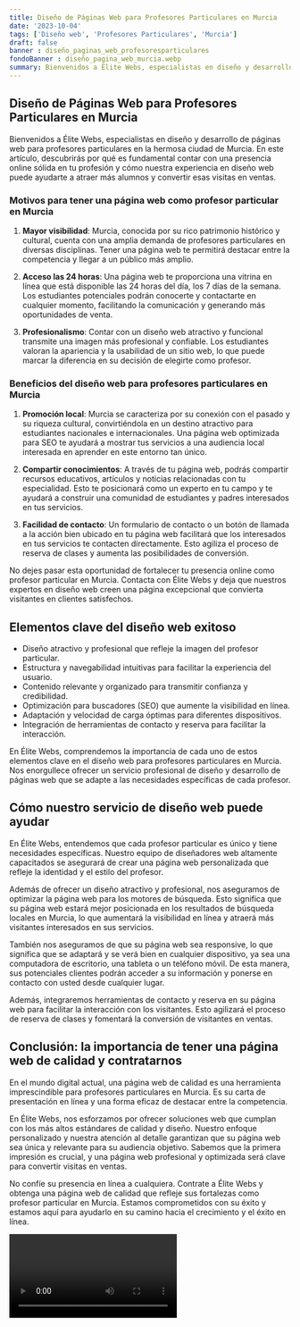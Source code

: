 ```yaml
---
title: Diseño de Páginas Web para Profesores Particulares en Murcia
date: '2023-10-04'
tags: ['Diseño web', 'Profesores Particulares', 'Murcia']
draft: false
banner : diseño_paginas_web_profesoresparticulares
fondoBanner : diseño_pagina_web_murcia.webp
summary: Bienvenidos a Élite Webs, especialistas en diseño y desarrollo de páginas web para profesores particulares en la hermosa ciudad de Murcia. En este artículo, descubrirás por qué es fundamental contar con una presencia online sólida en tu profesión y cómo nuestra experiencia en diseño web puede ayudarte a atraer más alumnos y convertir esas visitas en ventas.
---
```


## Diseño de Páginas Web para Profesores Particulares en Murcia

Bienvenidos a Élite Webs, especialistas en diseño y desarrollo de páginas web para profesores particulares en la hermosa ciudad de Murcia. En este artículo, descubrirás por qué es fundamental contar con una presencia online sólida en tu profesión y cómo nuestra experiencia en diseño web puede ayudarte a atraer más alumnos y convertir esas visitas en ventas.

### Motivos para tener una página web como profesor particular en Murcia

1. **Mayor visibilidad**: Murcia, conocida por su rico patrimonio histórico y cultural, cuenta con una amplia demanda de profesores particulares en diversas disciplinas. Tener una página web te permitirá destacar entre la competencia y llegar a un público más amplio.

2. **Acceso las 24 horas**: Una página web te proporciona una vitrina en línea que está disponible las 24 horas del día, los 7 días de la semana. Los estudiantes potenciales podrán conocerte y contactarte en cualquier momento, facilitando la comunicación y generando más oportunidades de venta.

3. **Profesionalismo**: Contar con un diseño web atractivo y funcional transmite una imagen más profesional y confiable. Los estudiantes valoran la apariencia y la usabilidad de un sitio web, lo que puede marcar la diferencia en su decisión de elegirte como profesor.

### Beneficios del diseño web para profesores particulares en Murcia

1. **Promoción local**: Murcia se caracteriza por su conexión con el pasado y su riqueza cultural, convirtiéndola en un destino atractivo para estudiantes nacionales e internacionales. Una página web optimizada para SEO te ayudará a mostrar tus servicios a una audiencia local interesada en aprender en este entorno tan único.

2. **Compartir conocimientos**: A través de tu página web, podrás compartir recursos educativos, artículos y noticias relacionadas con tu especialidad. Esto te posicionará como un experto en tu campo y te ayudará a construir una comunidad de estudiantes y padres interesados en tus servicios.

3. **Facilidad de contacto**: Un formulario de contacto o un botón de llamada a la acción bien ubicado en tu página web facilitará que los interesados en tus servicios te contacten directamente. Esto agiliza el proceso de reserva de clases y aumenta las posibilidades de conversión.

No dejes pasar esta oportunidad de fortalecer tu presencia online como profesor particular en Murcia. Contacta con Élite Webs y deja que nuestros expertos en diseño web creen una página excepcional que convierta visitantes en clientes satisfechos.

<GifSeo />

<Cta />

## Elementos clave del diseño web exitoso

- Diseño atractivo y profesional que refleje la imagen del profesor particular.
- Estructura y navegabilidad intuitivas para facilitar la experiencia del usuario.
- Contenido relevante y organizado para transmitir confianza y credibilidad.
- Optimización para buscadores (SEO) que aumente la visibilidad en línea.
- Adaptación y velocidad de carga óptimas para diferentes dispositivos.
- Integración de herramientas de contacto y reserva para facilitar la interacción.

En Élite Webs, comprendemos la importancia de cada uno de estos elementos clave en el diseño web para profesores particulares en Murcia. Nos enorgullece ofrecer un servicio profesional de diseño y desarrollo de páginas web que se adapte a las necesidades específicas de cada profesor.

## Cómo nuestro servicio de diseño web puede ayudar

En Élite Webs, entendemos que cada profesor particular es único y tiene necesidades específicas. Nuestro equipo de diseñadores web altamente capacitados se asegurará de crear una página web personalizada que refleje la identidad y el estilo del profesor.

Además de ofrecer un diseño atractivo y profesional, nos aseguramos de optimizar la página web para los motores de búsqueda. Esto significa que su página web estará mejor posicionada en los resultados de búsqueda locales en Murcia, lo que aumentará la visibilidad en línea y atraerá más visitantes interesados en sus servicios.

También nos aseguramos de que su página web sea responsive, lo que significa que se adaptará y se verá bien en cualquier dispositivo, ya sea una computadora de escritorio, una tableta o un teléfono móvil. De esta manera, sus potenciales clientes podrán acceder a su información y ponerse en contacto con usted desde cualquier lugar.

Además, integraremos herramientas de contacto y reserva en su página web para facilitar la interacción con los visitantes. Esto agilizará el proceso de reserva de clases y fomentará la conversión de visitantes en ventas.

## Conclusión: la importancia de tener una página web de calidad y contratarnos

En el mundo digital actual, una página web de calidad es una herramienta imprescindible para profesores particulares en Murcia. Es su carta de presentación en línea y una forma eficaz de destacar entre la competencia.

En Élite Webs, nos esforzamos por ofrecer soluciones web que cumplan con los más altos estándares de calidad y diseño. Nuestro enfoque personalizado y nuestra atención al detalle garantizan que su página web sea única y relevante para su audiencia objetivo. Sabemos que la primera impresión es crucial, y una página web profesional y optimizada será clave para convertir visitas en ventas.

No confíe su presencia en línea a cualquiera. Contrate a Élite Webs y obtenga una página web de calidad que refleje sus fortalezas como profesor particular en Murcia. Estamos comprometidos con su éxito y estamos aquí para ayudarlo en su camino hacia el crecimiento y el éxito en línea.

<Video />

<CtaBot job='Profesores Particulares' city='Murcia'/>

<Gmaps query='Murcia+españa+maps' />